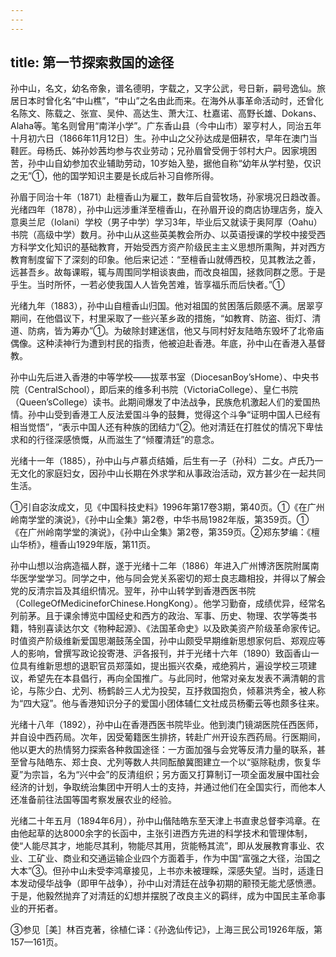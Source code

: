 ```yaml
---
---
---
```

title: 第一节探索救国的途径
---



孙中山，名文，幼名帝象，谱名德明，字载之，又字公武，号日新，嗣号逸仙。旅居日本时曾化名“中山樵”，“中山”之名由此而来。在海外从事革命活动时，还曾化名陈文、陈载之、张宣、吴仲、高达生、萧大江、杜嘉诺、高野长雄、Dokans、Alaha等。笔名则曾用“南洋小学”。广东香山县（今中山市）翠亨村人，同治五年十月初六日（1866年11月12日）生。孙中山之父孙达成是佃耕农，早年在澳门当鞋匠。母杨氏、姊孙妙茜均参与农业劳动；兄孙眉曾受佣于邻村大户。因家境困苦，孙中山自幼参加农业辅助劳动，10岁始入塾，据他自称“幼年从学村塾，仅识之无”①，他的国学知识主要是长成后补习自修所得。

孙眉于同治十年（1871）赴檀香山为雇工，数年后自营牧场，孙家境况日趋改善。光绪四年（1878），孙中山远涉重洋至檀香山，在孙眉开设的商店协理店务，旋入意奥兰尼（Iolani）学校（男子中学）学习3年，毕业后又就读于奥阿厚（Oahu）书院（高级中学）数月。孙中山从这些英美教会所办、以英语授课的学校中接受西方科学文化知识的基础教育，开始受西方资产阶级民主主义思想所熏陶，并对西方教育制度留下了深刻的印象。他后来记述：“至檀香山就傅西校，见其教法之善，远甚吾乡。故每课暇，辄与周围同学相谈衷曲，而改良祖国，拯救同群之愿。于是乎生。当时所怀，一若必使我国人人皆免苦难，皆享福乐而后快者。”①

光绪九年（1883），孙中山自檀香山归国。他对祖国的贫困落后颇感不满。居翠亨期间，在他倡议下，村里采取了一些兴革乡政的措施，“如教育、防盗、街灯、清道、防病，皆为筹办”①。为破除封建迷信，他又与同村好友陆皓东毁坏了北帝庙偶像。这种渎神行为遭到村民的指责，他被迫赴香港。年底，孙中山在香港入基督教。

孙中山先后进入香港的中等学校——拔萃书室（DiocesanBoy’sHome）、中央书院（CentralSchool），即后来的维多利书院（VictoriaCollege）、皇仁书院（Queen’sCollege）读书。此期间爆发了中法战争，民族危机激起人们的爱国热情。孙中山受到香港工人反法爱国斗争的鼓舞，觉得这个斗争“证明中国人已经有相当觉悟”，“表示中国人还有种族的团结力”②。他对清廷在打胜仗的情况下卑怯求和的行径深感愤慨，从而滋生了“倾覆清廷”的意念。

光绪十一年（1885），孙中山与卢慕贞结婚，后生有一子（孙科）二女。卢氏乃一无文化的家庭妇女，因孙中山长期在外求学和从事政治活动，双方甚少在一起共同生活。

①引自宓汝成文，见《中国科技史料》1996年第17卷3期，第40页。①《在广州岭南学堂的演说》，《孙中山全集》第2卷，中华书局1982年版，第359页。①《在广州岭南学堂的演说》，《孙中山全集》第2卷，第359页。②郑东梦编：《檀山华桥》，檀香山1929年版，第11页。

孙中山想以治病造福人群，遂于光绪十二年（1886）年进入广州博济医院附属南华医学堂学习。同学之中，他与同会党关系密切的郑士良志趣相投，并得以了解会党的反清宗旨及其组织情况。翌年，孙中山转学到香港西医书院（CollegeOfMedicineforChinese.HongKong）。他学习勤奋，成绩优异，经常名列前茅。且于课余博览中国经史和西方的政治、军事、历史、物理、农学等类书籍，特别喜读达尔文《物种起源》、《法国革命史》以及欧美资产阶级革命家传记。时值资产阶级维新爱国思潮鼓荡全国，孙中山颇受早期维新思想家何启、郑观应等人的影响，曾撰写政论投寄港、沪各报刊，并于光绪十六年（1890）致函香山一位具有维新思想的退职官员郑藻如，提出振兴农桑，戒绝鸦片，遍设学校三项建议，希望先在本县倡行，再向全国推广。与此同时，他常对亲友发表不满清朝的言论，与陈少白、尤列、杨鹤龄三人尤为投契，互抒救国抱负，倾慕洪秀全，被人称为“四大寇”。他与香港知识分子的爱国小团体辅仁文社成员杨衢云等也颇多往来。

光绪十八年（1892），孙中山在香港西医书院毕业。他到澳门镜湖医院任西医师，并自设中西药局。次年，因受葡籍医生排挤，转赴广州开设东西药局。行医期间，他以更大的热情努力探索各种救国途径：一方面加强与会党等反清力量的联系，甚至曾与陆皓东、郑士良、尤列等数人共同酝酿冀图建立一个以“驱除鞑虏，恢复华夏”为宗旨，名为“兴中会”的反清组织；另方面又打算制订一项全面发展中国社会经济的计划，争取统治集团中开明人士的支持，并通过他们在全国实行，而他本人还准备前往法国等国考察发展农业的经验。

光绪二十年五月（1894年6月），孙中山偕陆皓东至天津上书直隶总督李鸿章。在由他起草的达8000余字的长函中，主张引进西方先进的科学技术和管理体制，使“人能尽其才，地能尽其利，物能尽其用，货能畅其流”，即从发展教育事业、农业、工矿业、商业和交通运输企业四个方面着手，作为中国“富强之大径，治国之大本”③。但孙中山未受李鸿章接见，上书亦未被理睬，深感失望。当时，适逢日本发动侵华战争（即甲午战争），孙中山对清廷在战争初期的颟顸无能尤感愤懑。于是，他毅然抛弃了对清廷的幻想并摆脱了改良主义的羁绊，成为中国民主革命事业的开拓者。

③参见［美］林百克著，徐植仁译：《孙逸仙传记》，上海三民公司1926年版，第157—161页。